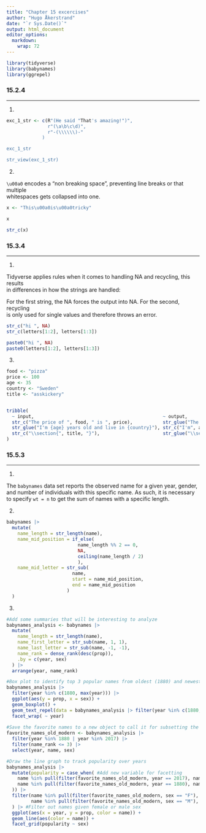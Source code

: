 ```yaml
---
title: "Chapter 15 excercises"
author: "Hugo Åkerstrand"  
date: "`r Sys.Date()`"
output: html_document
editor_options: 
  markdown: 
    wrap: 72
---
```


```r
library(tidyverse)
library(babynames)
library(ggrepel)
```

### 15.2.4

---

1.

```r

exc_1_str <- c(R"(He said "That's amazing!")",
               r"(\a\b\c\d)",
               r"-(\\\\\\)-"
             )

exc_1_str

str_view(exc_1_str)

```

2.

`\u00a0` encodes a "non breaking space", preventing line breaks or that multiple  
whitespaces gets collapsed into one.

```r

x <- "This\u00a0is\u00a0tricky"

x

str_c(x)

```

### 15.3.4

---

1.

Tidyverse applies rules when it comes to handling NA and recycling, this results  
in differences in how the strings are handled: 

For the first string, the NA forces the output into NA. For the second, recycling  
is only used for single values and therefore throws an error.

```r

str_c("hi ", NA)
str_c(letters[1:2], letters[1:3])

paste0("hi ", NA)
paste0(letters[1:2], letters[1:3])

```

3.

```r

food <- "pizza"
price <- 100
age <- 35
country <- "Sweden"
title <- "asskickery"


tribble(
  ~ input,                                               ~ output,
  str_c("The price of ", food, " is ", price),           str_glue("The price of {food} is {price}"),
  str_glue("I'm {age} years old and live in {country}"), str_c("I'm", age, "years old and live in", country, sep = " "),
  str_c("\\section{", title, "}"),                       str_glue("\\section{{{title}}}")
)

```

### 15.5.3

---

1.

The `babynames` data set reports the observed name for a given year, gender, 
and number of individuals with this specific name. As such, it is necessary  
to specify `wt = n` to get the sum of names with a specific length.

2.

```r

babynames |> 
  mutate(
    name_length = str_length(name),
    name_mid_position = if_else(
                          name_length %% 2 == 0, 
                          NA, 
                          ceiling(name_length / 2)
                          ),
    name_mid_letter = str_sub(
                        name, 
                        start = name_mid_position, 
                        end = name_mid_position
                      )
  )

```

3.

```r

#Add some summaries that will be interesting to analyze
babynames_analysis <- babynames |> 
  mutate(
    name_length = str_length(name),
    name_first_letter = str_sub(name, 1, 1),
    name_last_letter = str_sub(name, -1, -1),
    name_rank = dense_rank(desc(prop)),
    .by = c(year, sex)
  ) |> 
  arrange(year, name_rank)

#Box plot to identify top 3 popular names from oldest (1880) and newest (2017) year
babynames_analysis |> 
  filter(year %in% c(1880, max(year))) |> 
  ggplot(aes(y = prop, x = sex)) +
  geom_boxplot() +
  geom_text_repel(data = babynames_analysis |> filter(year %in% c(1880, max(year))) |> filter(name_rank <= 3), aes(label = name)) +
  facet_wrap( ~ year)
  
#Save the favorite names to a new object to call it for subsetting the line graph
favorite_names_old_modern <- babynames_analysis |> 
  filter(year %in% 1880 | year %in% 2017) |> 
  filter(name_rank <= 3) |> 
  select(year, name, sex)

#Draw the line graph to track popularity over years 
babynames_analysis |> 
  mutate(popularity = case_when( #Add new variable for facetting
    name %in% pull(filter(favorite_names_old_modern, year == 2017), name) ~ "Modern favorite",
    name %in% pull(filter(favorite_names_old_modern, year == 1880), name) ~ "Old school favorite"
  )) |> 
  filter(name %in% pull(filter(favorite_names_old_modern, sex == "F"), name) & sex == "F" |
         name %in% pull(filter(favorite_names_old_modern, sex == "M"), name) & sex == "M"
  ) |> #Filter out names given female or male sex
  ggplot(aes(x = year, y = prop, color = name)) +
  geom_line(aes(color = name)) +
  facet_grid(popularity ~ sex)
  
```

